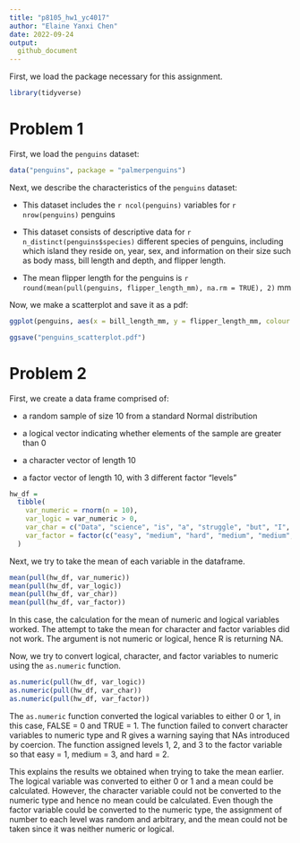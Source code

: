```yaml
---
title: "p8105_hw1_yc4017"
author: "Elaine Yanxi Chen"
date: 2022-09-24
output: 
  github_document
---
```


First, we load the package necessary for this assignment.

```r
library(tidyverse)
```

# Problem 1

First, we load the `penguins` dataset:

```r
data("penguins", package = "palmerpenguins")
```

Next, we describe the characteristics of the `penguins` dataset:

* This dataset includes the `r ncol(penguins)` variables for `r nrow(penguins)` penguins

* This dataset consists of descriptive data for `r n_distinct(penguins$species)` different species of penguins, including which island they reside on, year, sex, and information on their size such as body mass, bill length and depth, and flipper length.

* The mean flipper length for the penguins is `r round(mean(pull(penguins, flipper_length_mm), na.rm = TRUE), 2)` mm

Now, we make a scatterplot and save it as a pdf:

```r
ggplot(penguins, aes(x = bill_length_mm, y = flipper_length_mm, colour = species)) + geom_point()

ggsave("penguins_scatterplot.pdf")
```

# Problem 2

First, we create a data frame comprised of:

* a random sample of size 10 from a standard Normal distribution

* a logical vector indicating whether elements of the sample are greater than 0

* a character vector of length 10

* a factor vector of length 10, with 3 different factor “levels”

```r
hw_df =
  tibble(
    var_numeric = rnorm(n = 10),
    var_logic = var_numeric > 0,
    var_char = c("Data", "science", "is", "a", "struggle", "but", "I", "really", "enjoy", "it"),
    var_factor = factor(c("easy", "medium", "hard", "medium", "medium", "easy", "hard", "easy", "hard", "hard"))
  )
```

Next, we try to take the mean of each variable in the dataframe.

```r
mean(pull(hw_df, var_numeric))
mean(pull(hw_df, var_logic))
mean(pull(hw_df, var_char))
mean(pull(hw_df, var_factor))
```

In this case, the calculation for the mean of numeric and logical variables worked. The attempt to take the mean for character and factor variables did not work. The argument is not numeric or logical, hence R is returning NA.

Now, we try to convert logical, character, and factor variables to numeric using the `as.numeric` function.

```r
as.numeric(pull(hw_df, var_logic))
as.numeric(pull(hw_df, var_char))
as.numeric(pull(hw_df, var_factor))
```

The `as.numeric` function converted the logical variables to either 0 or 1, in this case, FALSE = 0 and TRUE = 1. The function failed to convert character variables to numeric type and R gives a warning saying that NAs introduced by coercion. The function assigned levels 1, 2, and 3 to the factor variable so that easy = 1, medium = 3, and hard = 2. 

This explains the results we obtained when trying to take the mean earlier. The logical variable was converted to either 0 or 1 and a mean could be calculated. However, the character variable could not be converted to the numeric type and hence no mean could be calculated. Even though the factor variable could be converted to the numeric type, the assignment of number to each level was random and arbitrary, and the mean could not be taken since it was neither numeric or logical. 